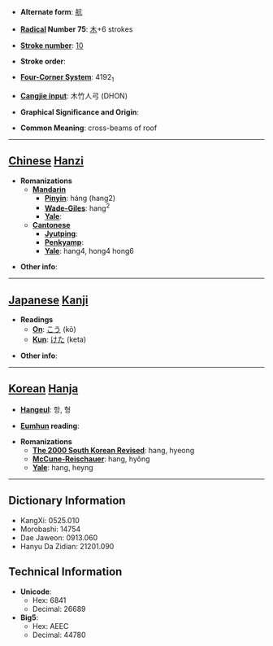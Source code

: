 * '''Alternate form''': [[航]]

* '''[[Wiktionary:Chinese radical index| Radical]] Number 75''': [[Wiktionary:Chinese radical index 木|木]]+6 strokes

* '''[[Wiktionary:Chinese total strokes index|Stroke number]]''': [[Wiktionary:Chinese total strokes index 10|10]]

* '''Stroke order''': 

* '''[[Wiktionary:Chinese four corner index|Four-Corner System]]''': 4192<sub>1</sub>

* '''[[Wiktionary:Chinese Cangjie index|Cangjie input]]''': 木竹人弓 (DHON)

* '''Graphical Significance and Origin''': 

* '''Common Meaning''': cross-beams of roof

----

== [[Chinese]] [[Hanzi]] ==

* '''Romanizations'''
** '''[[Mandarin]]'''
*** '''[[Pinyin]]''': háng (hang2)
*** '''[[Wade-Giles]]''': hang<sup>2</sup>
*** '''[[Yale]]''': 
** '''[[Cantonese]]'''
*** '''[[Jyutping]]''':
*** '''[[Penkyamp]]''': 
*** '''[[Yale]]''': hang4, hong4 hong6

* '''Other info''': 

----

== [[Japanese]] [[Kanji]] ==

* '''Readings'''
** '''[[On]]''': [[こう]] (kō)
** '''[[Kun]]''': [[けた]] (keta)

* '''Other info''':  

----

== [[Korean]] [[Hanja]] ==

* '''[[Hangeul]]''': 항, 형

* '''[[Eumhun]] reading''': 

* '''Romanizations'''
** '''[[The 2000 South Korean Revised Romanization|The 2000 South Korean Revised]]''': hang, hyeong
** '''[[McCune-Reischauer]]''': hang, hyŏng
** '''[[Yale]]''': hang, heyng

----

== Dictionary Information ==

* KangXi: 0525.010
* Morobashi: 14754
* Dae Jaweon: 0913.060
* Hanyu Da Zidian: 21201.090

== Technical Information ==

* '''Unicode''':
** Hex: 6841
** Decimal: 26689
* '''Big5''':
** Hex: AEEC
** Decimal: 44780